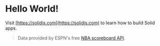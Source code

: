 



<CurryDashboard />

# Hello World!

<Counter />

Visit [https://solidjs.com](https://solidjs.com) to learn how to build Solid apps.

<NbaGameLogs />

> Data provided by ESPN's free [NBA scoreboard API](https://site.api.espn.com/apis/site/v2/sports/basketball/nba/scoreboard).

